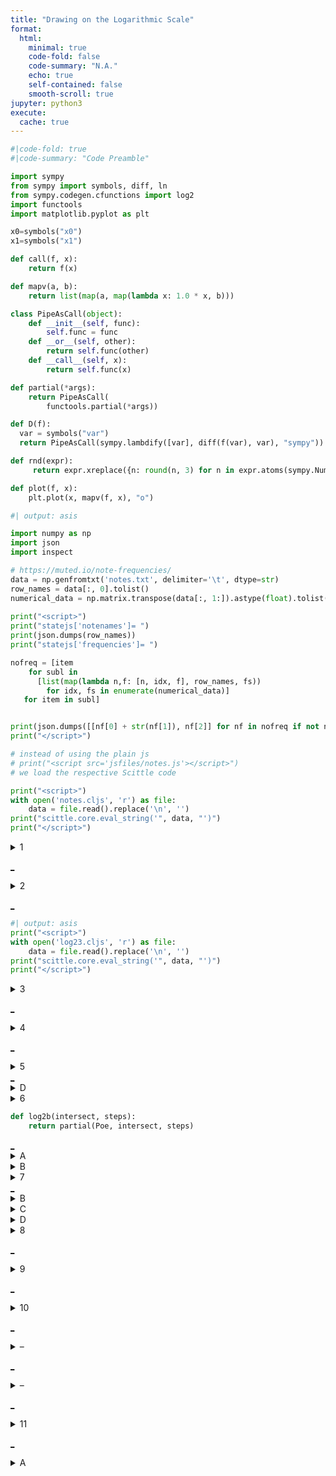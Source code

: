 ```yaml
---
title: "Drawing on the Logarithmic Scale"
format:
  html:
    minimal: true
    code-fold: false
    code-summary: "N.A."
    echo: true
    self-contained: false
    smooth-scroll: true
jupyter: python3
execute:
  cache: true
---
```

<script>
document.addEventListener('contextmenu', event => event.preventDefault());
</script>
<script type="text/javascript" charset="UTF-8"
 src="jsfiles/jsxgraph/distrib/jsxgraphcore.js"></script>
<link rel="stylesheet" type="text/css" href="jsfiles/jsxgraph/distrib/jsxgraph.css" />

<script>var SCITTLE_NREPL_WEBSOCKET_PORT = 1340;</script>
<script src="jsfiles/scittle/dist/scittle.js" type="application/javascript"></script>
<script src="jsfiles/scittle/dist/scittle.nrepl.js" type="application/javascript"></script>
<script src="jsfiles/blockly/blockly_compressed.js"></script>
<script src="jsfiles/blockly/msg/en.js"></script>
<script src="jsfiles/twotiles/twotiles_core.js"></script>

<link rel="stylesheet" type="text/css" href="jsfiles/rigsomelight.com/css/syntax.css">

<link rel="stylesheet" type="text/css" href="jsfiles/rigsomelight.com/assets/bootstrap/css/bootstrap.css">

<link rel="stylesheet" type="text/css" href="jsfiles/rigsomelight.com/assets/css/style.css">

<link rel="stylesheet" type="text/css" href="jsfiles/rigsomelight.com/assets/inline-edit/css/style.css">

<link rel="stylesheet" type="text/css" href="jsfiles/log.css">


<script>
var parse = scittle.core.eval_string(twotiles.parse_clj);
Blockly.defineBlocksWithJsonArray(twotiles.blocks);
</script>

<script>
var cleandiv = (divid) => {
const el = document.getElementById(divid);
while (el.firstChild) el.removeChild(el.firstChild);
}
var brender = (code,divid) => {
cleandiv(divid);
let ws = Blockly.inject(divid,
{"sounds": false,
"scrollbars": false,
"trashcan": false});

Blockly.Xml.clearWorkspaceAndLoadFromXml(Blockly.utils.xml.textToDom(parse(code)), ws);

return ws;
}

</script>

<script>var statejs = {};</script>

<script>
const delay = ms => new Promise(res => setTimeout(res, ms));
</script>

::: {.hidden}
```python
#|code-fold: true
#|code-summary: "Code Preamble"

import sympy
from sympy import symbols, diff, ln
from sympy.codegen.cfunctions import log2
import functools
import matplotlib.pyplot as plt

x0=symbols("x0")
x1=symbols("x1")

def call(f, x):
    return f(x)

def mapv(a, b):
    return list(map(a, map(lambda x: 1.0 * x, b)))

class PipeAsCall(object):
    def __init__(self, func):
        self.func = func
    def __or__(self, other):
        return self.func(other)
    def __call__(self, x):
        return self.func(x)

def partial(*args):
    return PipeAsCall(
        functools.partial(*args))

def D(f):
  var = symbols("var")
  return PipeAsCall(sympy.lambdify([var], diff(f(var), var), "sympy"))

def rnd(expr):
     return expr.xreplace({n: round(n, 3) for n in expr.atoms(sympy.Number)})

def plot(f, x):
    plt.plot(x, mapv(f, x), "o")
```
:::

::: {.hidden}
```python
#| output: asis

import numpy as np
import json
import inspect

# https://muted.io/note-frequencies/
data = np.genfromtxt('notes.txt', delimiter='\t', dtype=str)
row_names = data[:, 0].tolist()
numerical_data = np.matrix.transpose(data[:, 1:]).astype(float).tolist()
               
print("<script>")
print("statejs['notenames']= ")
print(json.dumps(row_names))
print("statejs['frequencies']= ")

nofreq = [item
    for subl in
      [list(map(lambda n,f: [n, idx, f], row_names, fs))
        for idx, fs in enumerate(numerical_data)]
   for item in subl]


print(json.dumps([[nf[0] + str(nf[1]), nf[2]] for nf in nofreq if not nf[0].endswith("s")]))
print("</script>")

# instead of using the plain js
# print("<script src='jsfiles/notes.js'></script>")
# we load the respective Scittle code

print("<script>")
with open('notes.cljs', 'r') as file:
    data = file.read().replace('\n', '')
print("scittle.core.eval_string('", data, "')")
print("</script>")
```
:::

<!--
> The Pythagoreans have shown that the pitch of a tone depends on the length of a cord. This was the first successful reduction of quality to quantity and therefore the beginning of science.  
> - Arthur Koestler, the Sleepwalkers
-->

<details>
<summary id="1">1</summary>
<div id="divnotes2" class="jxgbox" style="height:300px;"></div>
<script>statejs.notes.main("divnotes2");</script>

<span onClick=statejs.notes.main('divnotes2') style="color:blue">A</span>
<span onClick="statejs.notes.anim1()" style="color:blue">B</span>
<span onClick="statejs.notes.anim2()" style="color:blue">C</span>
<span onClick="statejs.notes.anim3()" style="color:blue">D</span>
<span onClick="statejs.notes.anim5()" style="color:blue">E</span>
<span onClick="statejs.notes.anim6()" style="color:blue">F</span>

<div class="desc" id="divnotes2_t">
Sometimes, you need to start with the basics. I am sure you all have your own ways to do graphs. Now I'd like to show my approach. I needed to make a choice for the mathematical target to plot. It could have been anyone. I chose the musical scale. -- The notes are logarithmic. I figured that would make a good start.
</div>
</details>

::: {.column-margin}
<a href="#1" onClick="statejs.notes.anim6(); cleandiv('divnotes2_t')">_</a>
:::

<details>
<summary id="2">2</summary>
<div id="blocklyDivLog2" style="height: 300px;"></div>
<script>
function v2() {
brender("(:tiles/infix (* (log2 (:tiles/infix (/ x 220))) 7))", "blocklyDivLog2");
cleandiv("blocklyDivLog2_t")
}
v2();
</script>
<div class="desc" id="blocklyDivLog2_t">
To make the log2 fit the notes, you need to scale it accordingly. -- But I have jumped ahead. I need to plot the plain log2 first.
</div>
</details>

::: {.column-margin}
<a href="#2" onClick=v2()>_</a>
:::

::: {.hidden}
```python
#| output: asis
print("<script>")
with open('log23.cljs', 'r') as file:
    data = file.read().replace('\n', '')
print("scittle.core.eval_string('", data, "')")
print("</script>")
```
:::

<!--
::: {.column-margin}
<details>
<summary>--</summary>
<div id="divlog23" class="jxgbox" style="height:150px; width: 350px"></div>
<script>
statejs.log23.main("divlog23");
statejs.log23.anim2();
</script>
</details>
:::
-->

<details>
<summary id="5">3</summary>
<div id="blocklyDiv10" style="height: 150px; width: 800px"></div>
<script>brender("(plot log2 [1 2 4 8])", "blocklyDiv10")</script>
<div class="desc" id="blocklyDiv10_t">
And here, I already hit the main message of my presentation. It is this. -- It is the log2 that you plot. This is so obvious that I repeat: It is the log2 that you plot. The log2 is a perfectly good mathematical object. It is not the log2 of x or y or z. It is just log2. You plot just log2. That, in a nutshell, is my approach for plotting.
</div>

```python
plot(log2, [1, 2, 4, 8])
```

<script>
var clean5 = () => { brender("(plot log2 [1 2 4 8])", "blocklyDiv10"); cleandiv("blocklyDiv10_t");}
</script>
</details>

::: {.column-margin}
<a href="#5" onClick=clean5()>_</a>
:::

<details>
<summary id="3">4</summary>
<div id="divmanylogs" class="jxgbox" style="height:300px"></div>
<script>
statejs.log23.many("divmanylogs");

const mywait = async () => {
  statejs.log23.manyanim2(110, 7);
  await delay(500);
  statejs.log23.manyanim2(440, 7);
  await delay(500);
  statejs.log23.manyanim2(880, 7);
};

var clean3 = () => {mywait(); cleandiv("divmanylogs_t")}
</script>

<span onClick=statejs.log23.many("divmanylogs") style="color:blue">A</span>
<span onClick=mywait() style="color:blue">B</span>
<div class="desc" id="divmanylogs_t">
While I do worry that my viewers did not have the time to digest, I move on towards the practical goal. -- I need to get more to something like this. I need a scaled version of the log2.
</div>

</details>
::: {.column-margin}
<a href="#3" onClick=clean3()>_</a>
:::

<details>
<summary id="4">5</summary>
<div id="blocklyDiv5" style="height: 350px;"></div>
<script>
var ws5 = brender(" (:tiles/infix (* (log2 (:tiles/infix (/ x 220))) 7))", "blocklyDiv5");

var addBlocks = (ws) => (s) =>
Blockly.Xml.appendDomToWorkspace(Blockly.utils.xml.textToDom(parse(s)), ws);
var abws5 = addBlocks(ws5);
</script>

<span onClick="abws5('(Poe intersect steps x)'); abws5('(Poe intersect steps 440)'); abws5('(def :tiles/slot (return :tiles/slot))')" style="color:blue">B</span>

<div class="desc" id="blocklyDiv5_t">
To come up with this formula that I already showed at the beginning, I did lots of plots and trial and error and mistakes. The mistakes are the error part in trial and error. But I cannot plot a formula. The main theme again. I need a proper mathematical target to plot. -- To get such a target, I need to wrap this formula into a procedure. For this you have to make a decision. You have to choose names. Naming is hard. -- The procedure itself I gave the name Poe. It takes the arguments intersect, steps and the frequency x. -- The procedure returns the formula. -- You have to replace the numbers by the chosen names. -- I provide the procedure as Python code.
</div>
</details>

<script>
var four_ = () => {
var ws4u = brender(" (def (Poe intersect steps x) (return (:tiles/infix (* (log2 (:tiles/infix (/ x intersect))) steps))))", "blocklyDiv5");
var abws4u = addBlocks(ws4u);
abws4u('(Poe 220 7 440)')
abws4u('(Poe 1 1 2)')
cleandiv("blocklyDiv5_t")
}
</script>

::: {.column-margin}
<a href="#4" onClick=four_()>_</a>
<details>
<summary>D</summary>
<div style="width: 300px">
```python
def Poe(intersect, steps, x):
    return log2(x/intersect) * steps

Poe(220, 7, 440)
```
</div>
</details>
:::


<!--
<details>
<summary>--</summary>
<div id="jjjobs">
<div class="cljs-editor-new"><pre>(do (defn add-blocks [s] (display-html (str "&lt;tiles&gt;" s "&lt;/tiles&gt;")) :tiles)

(add-blocks '(def (log2a intersect steps x) (return :tiles/slot))))
(add-blocks '(log2a 220 7 440))
(add-blocks '(log2a 1 1 2))</pre></div>
</div>
</details>

<script src="jsfiles/rigsomelight.com/assets/inline-edit/main.js"></script>

<script>
function mutationCallback(customFn, mutationsList, observer) {
      mutationsList.forEach((mutation) => {
        if (mutation.target.className == "cljs-html-display active" &&
            mutation.type == "childList") {
        customFn(mutation.target.childNodes[0].innerText);
        }
    });
}

const observer = new MutationObserver(mutationCallback.bind(null, addBlocks(ws5)));
const targetNode = document.getElementById("jjjobs");
const config = { attributes: true, childList: true, subtree: true };
observer.observe(targetNode, config);
</script>

-->

<!--
:::{.column-screen-left}
<details>
<summary>xx</summary>
<table>
<tr>
<td style="vertical-align: top">
<div id="blocklyDivLog21" style="height: 150px; width: 230px"></div>
<script>brender("(log2 x)", "blocklyDivLog21")</script>
</td>
<td>
<div id="divlog2x" class="jxgbox" style="height:300px; width: 800px"></div>
<script>
statejs.log23.log3("divlog2x");
</script>
<span onClick=statejs.log23.log3("divlog2x") style="color:blue">1</span>
<span onClick=statejs.log23.log3anim2() style="color:blue">2</span>
<span onClick=statejs.log23.log3anim3() style="color:blue">3</span>
</td>
</tr>
</table>
</details>
:::
-->

:::{.column-screen-left}
<details>
<summary id="6">6</summary>
<table><tr>
<td style="vertical-align: top">
<div style="width: 230px"><img src="jsfiles/xkcd_partial.jpg" style="horizontal-align: right"></img></div>
</td>
<td style="vertical-align: top">
<div id="blocklyDiv14" style="height: 600px; width: 800px"></div>
<script>
var r14= () => brender("(plot (partial Poe 220 7) [1 2 4 8])", "blocklyDiv14")
var ws6 = r14();
</script>

<span onClick="addBlocks(ws6)('(log2b intersect steps)'); addBlocks(ws6)('(log2b intersect steps)'); addBlocks(ws6)('(def :tiles/slot (return :tiles/slot))') " style="color:blue">D</span>


<div class="desc" id="blocklyDiv14_t">
The procedure named Poe is not yet the mathematical target. Poe cannot be plot directly. To make the desired mathematical target out of Poe, I need to use a standard maneuver of computer science. You take the partial of Poe. -- Here is my main theme in spades: "partial" taking a procedure to deliver the target to plot. Only now can you plot the scaled log2. -- All this can in turn be wrapped in a procedure. -- If all this is too much, maybe it helps that this notebook is online if you like to try yourself.
</div>
</td>
</tr></table>

</details>
:::

::: {.hidden}
```python
def log2b(intersect, steps):
    return partial(Poe, intersect, steps)
```
:::

::: {.column-margin}
<a href="#6" onClick="r14(); cleandiv('blocklyDiv14_t')">_</a>
<details>
<summary>A</summary>
<div style="width: 300px">
```python
plot(partial(Poe, 220, 7), [1, 2, 4, 8])
```
</div>
</details>

<details>
<summary>B</summary>
<div style="width: 300px">
```python
plot(log2b(220, 7), [1, 2, 4, 8])
```
</div>
</details>
:::

<details>
<summary id="9">7</summary>
<div id="blocklyDiv19" style="height: 500px;"></div>
<script>
r19 = () => brender("(call (log2b 1 1) x0)", "blocklyDiv19");
var ws19 = r19();
var abws19 = addBlocks(ws19);
</script>

<span onClick="" style="color:blue">A</span>
<span onClick="abws19('(call (log2b 1 1) x1)')" style="color:blue">C</span>
<span onClick="abws19('(call (log2b 1 0.7) x1)')" style="color:blue">D</span>

<div class="desc" id="blocklyDiv19_t">
Not only can log2b be plotted. -- It can also be called with a number. The number 440 is the frequency of the standard pitch A. -- What might be surprising is that log2b can also be called with a symbol. I chose x0 as the symbol in this example. But it is arbitrary. It could also have been x1. Remember that log2 does not know anything about x or y or z. --  Also, the step argument does not need to be an integer, it can well be 0 point 7.
</div>
</details>

<script>
var fu19 = () => {
var ws19_E = r19();
var abws19_E = addBlocks(ws19_E);
abws19_E('(call (log2b 1 1) x1)')
abws19_E('(call (log2b 1 0.7) x1)')
}
</script>

::: {.column-margin}
<a href="#9" onClick="fu19(); cleandiv('blocklyDiv19_t');">_</a>
<details>
<summary>B</summary>
<div style="width: 300px">
```python
call(log2b(1, 1), x0)
```
</div>
</details>

<details>
<summary>C</summary>
<div style="width: 300px">
```python
call(log2b(1, 1), x1)
```
</div>
</details>

<details>
<summary>D</summary>
<div style="width: 300px">
```python
call(log2b(1, 0.7), x1)
```
</div>
</details>
:::

<details>
<summary id="11">8</summary>
<div id="divlogtri" class="jxgbox" style="height:300px;"></div>
<script>
statejs.strfrac1ovX = "$$\\frac{1}{x}$$";
statejs.log23.logtri("divlogtri");
</script>
<span onClick=statejs.log23.logtri("divlogtri") style="color:blue">A</span>
<span onClick="statejs.log23.trianim2()" style="color:blue">B</span>
<span onClick="statejs.log23.trianim3()" style="color:blue">C</span>
<span onClick="statejs.log23.trianim4()" style="color:blue">D</span>
<span onClick="statejs.log23.trianim5()" style="color:blue">E</span>
<span onClick="statejs.log23.trianim6()" style="color:blue">F</span>
<span onClick="statejs.log23.trianim7()" style="color:blue">G</span>
<div class="desc" id="divlogtri_t">
In fact, the case 0.7 is almost a special one. -- As any curve, it can be approximated by triangles. -- I move the triangles to the ground level. -- Their hight quite nicely fit the curve one over x. -- Or the other way around -- Well not quite as well. The trick is to shrink the area of the triangle while retaining its shape.
</div>
</details>

::: {.column-margin}
<a href="#11" onClick="cleandiv('divlogtri_t');">_</a>
:::

<details>
<summary id="12">9</summary>
<div id="blocklyDiv17a" style="height:150px"></div>
<script>var ws17a = brender("(call (log2b 1 0.7) x0)", "blocklyDiv17a")
var ab = addBlocks(ws17a);
</script>
<span onClick="ab('(D :tiles/slot)')" style="color:blue">D</span>
<div class="desc" id="blocklyDiv17a_t">
This triangle business smells of derivatives. -- Taking the derivate is simple and easy.
</div>
</details>

::: {.column-margin}
<a href="#12" onClick="brender('(call (D (log2b 1 0.7)) x0)', 'blocklyDiv17a'); cleandiv('blocklyDiv17a_t');">_</a>
:::

<details>
<summary id="13">10</summary>
```python
call(D(log2b(1, 0.7)), x0).evalf()
```

<div id="blocklyDiv22a" style="height:100px"></div>
<script>
var r13 = () => brender("(call (D ln) x0)", "blocklyDiv22a");
r13();
</script>
```python
call(D(ln), x0)
```
<div class="desc" id="blocklyDiv22a_t">
If I do the actual calculation with 0.7, I nearly get one over x for the derivative. To get the exact result, I need to switch to the natural logarithm ln.
</div>
</details>

::: {.column-margin}
<a href="#blocklyDiv22a" onClick="r13(); cleandiv('blocklyDiv22a_t');">_</a>
:::

<details>
<summary id="14">--</summary>
$$\Large \left. \frac{d \ln(x)}{dx} \right|_{x=x_0}$$
<div class="desc" id="tex14_t">
The usual mathematical notation for the derivative at point x0 is by unsing the vertical bar, colloquially called pipe.
</div>
</details>

::: {.column-margin}
<a href="#blocklyDiv22a" onClick="cleandiv('tex14_t');">_</a>
:::

<details>
<summary id="15">--</summary>
<div id="blocklyDivpipe" style="height:100px"></div>
<script>
var r15 = () => brender("((D ln) x0)", "blocklyDivpipe");
r15();
</script>

```python
(D(ln) | x0)
```
<div class="desc" id="blocklyDivpipe_t">
In my pictorial representation, I'd like to do the same. In practice, this does not mean that the D is replace by the pipe, but rather the call procedure.
</div>
</details>

::: {.column-margin}
<a href="#15" onClick="r15(); cleandiv('blocklyDivpipe_t');">_</a>
:::

<details>
<summary id="16">11</summary>
<div id="blocklyDivpipe2" style="height:100px"></div>
<script>
var r16 = () => brender("((log2b 220 7) 440)", "blocklyDivpipe2");
r16();
</script>

```python
(log2b(220, 7) | 440)
```
<div class="desc" id="blocklyDivpipe2_t">
This means that also the call to log2b is colloquially done with a pipe. -- Actually, the implementation of pipe is done quite easily with a few lines of Python.
</div>
</details>

::: {.column-margin}
<a href="#16" onClick="r16(); cleandiv('blocklyDivpipe2_t');">_</a>

<details>
<summary>A</summary>
<div style="width: 300px">
```python
#| eval: false
class PipeAsCall(object):
    def __init__(self, func):
        self.func = func
    def __or__(self, other):
        return self.func(other)
    def __call__(self, x):
        return self.func(x)

def partial(*args):
    return PipeAsCall(
        functools.partial(*args))
```
</div>
</details>
:::

<script>
document.querySelectorAll("details")
.forEach(d => d.setAttribute("open", ""))
</script>
